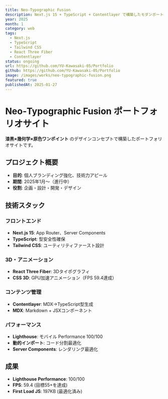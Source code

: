 ```yaml
---
title: Neo-Typographic Fusion
description: Next.js 15 + TypeScript + Contentlayer で構築したモダンポートフォリオサイト
year: 2025
month: 1
category: web
tags:
  - Next.js
  - TypeScript
  - Tailwind CSS
  - React Three Fiber
  - Contentlayer
status: ongoing
url: https://github.com/YU-Kawasaki-05/Portfolio
github: https://github.com/YU-Kawasaki-05/Portfolio
image: /images/works/neo-typographic-fusion.png
featured: true
publishedAt: 2025-01-27
---
```


# Neo‑Typographic Fusion ポートフォリオサイト

**漆黒×幾何学×原色ワンポイント** のデザインコンセプトで構築したポートフォリオサイトです。

## プロジェクト概要

- **目的**: 個人ブランディング強化、技術力アピール
- **期間**: 2025年1月〜（進行中）
- **役割**: 企画・設計・開発・デザイン

## 技術スタック

### フロントエンド
- **Next.js 15**: App Router、Server Components
- **TypeScript**: 型安全性確保
- **Tailwind CSS**: ユーティリティファースト設計

### 3D・アニメーション
- **React Three Fiber**: 3Dタイポグラフィ
- **CSS 3D**: GPU加速アニメーション（FPS 59.4達成）

### コンテンツ管理
- **Contentlayer**: MDX→TypeScript型生成
- **MDX**: Markdown + JSXコンポーネント

### パフォーマンス
- **Lighthouse**: モバイル Performance 100/100
- **動的インポート**: コード分割最適化
- **Server Components**: レンダリング最適化

## 成果

- **Lighthouse Performance**: 100/100
- **FPS**: 59.4 (目標55+を達成)
- **First Load JS**: 197KB (最適化済み) 